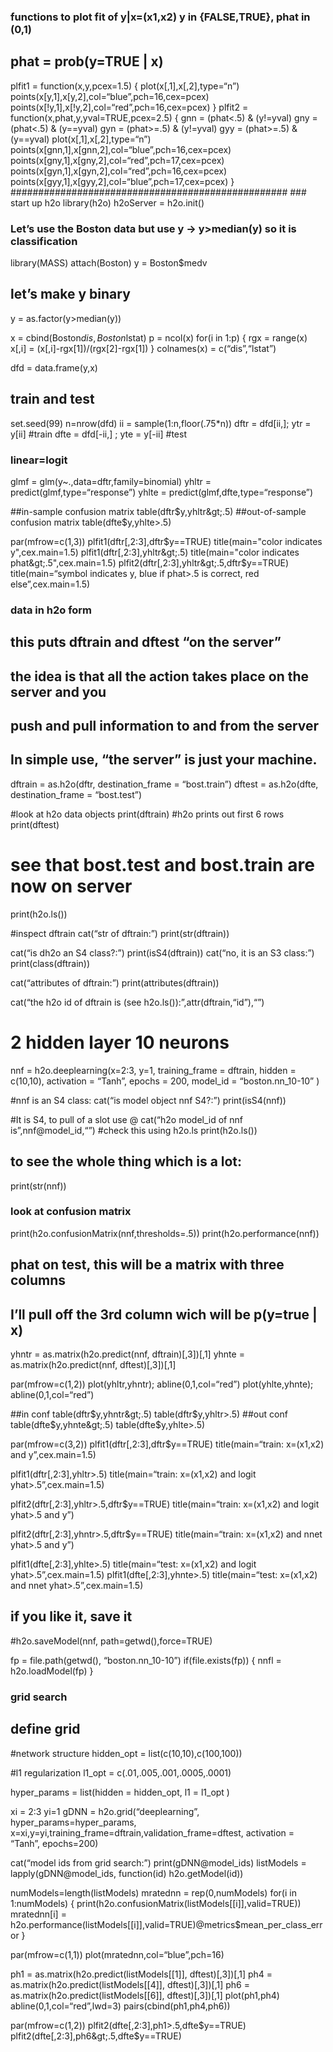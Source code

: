 <html class="gr__"><head>
<meta http-equiv="content-type" content="text/html; charset=UTF-8"></head><body data-gr-c-s-loaded="true">######################################################################
######################################################################
### functions to plot fit of y|x=(x1,x2) y in {FALSE,TRUE}, phat in (0,1)
##  phat = prob(y=TRUE | x)
plfit1 = function(x,y,pcex=1.5) {
   plot(x[,1],x[,2],type="n")
   points(x[y,1],x[y,2],col="blue",pch=16,cex=pcex)
   points(x[!y,1],x[!y,2],col="red",pch=16,cex=pcex)
}
plfit2 = function(x,phat,y,yval=TRUE,pcex=2.5) {
   gnn = (phat&lt;.5) &amp; (y!=yval)
   gny = (phat&lt;.5) &amp; (y==yval)
   gyn = (phat&gt;=.5) &amp; (y!=yval)
   gyy = (phat&gt;=.5) &amp; (y==yval)
   plot(x[,1],x[,2],type="n")
   points(x[gnn,1],x[gnn,2],col="blue",pch=16,cex=pcex)
   points(x[gny,1],x[gny,2],col="red",pch=17,cex=pcex)
   points(x[gyn,1],x[gyn,2],col="red",pch=16,cex=pcex)
   points(x[gyy,1],x[gyy,2],col="blue",pch=17,cex=pcex)
}
##################################################
### start up h2o
library(h2o)
h2oServer = h2o.init()

##################################################
### Let's use the Boston data but use y -&gt; y&gt;median(y) so it is classification
library(MASS)
attach(Boston)
y = Boston$medv

## let's make y binary
y = as.factor(y&gt;median(y))

x  = cbind(Boston$dis,Boston$lstat)
p = ncol(x)
for(i in 1:p) {
   rgx = range(x)
   x[,i] = (x[,i]-rgx[1])/(rgx[2]-rgx[1])
}
colnames(x) = c("dis","lstat")

dfd = data.frame(y,x)

## train and test
set.seed(99)
n=nrow(dfd)
ii = sample(1:n,floor(.75*n))
dftr = dfd[ii,]; ytr = y[ii] #train
dfte = dfd[-ii,] ; yte = y[-ii] #test

##################################################
### linear=logit
glmf = glm(y~.,data=dftr,family=binomial)
yhltr = predict(glmf,type="response")
yhlte = predict(glmf,dfte,type="response")

##in-sample confusion matrix
table(dftr$y,yhltr&gt;.5)
##out-of-sample confusion matrix
table(dfte$y,yhlte&gt;.5)


par(mfrow=c(1,3))
plfit1(dftr[,2:3],dftr$y==TRUE)
title(main="color indicates y",cex.main=1.5)
plfit1(dftr[,2:3],yhltr&gt;.5)
title(main="color indicates phat&gt;.5",cex.main=1.5)
plfit2(dftr[,2:3],yhltr&gt;.5,dftr$y==TRUE)
title(main="symbol indicates y, blue if phat&gt;.5 is correct, red else",cex.main=1.5)


######################################################################
### data in h2o form
## this puts dftrain and dftest "on the server"
## the idea is that all the action takes place on the server and you
## push and pull information to and from the server
## In simple use, "the server" is just your machine.
dftrain = as.h2o(dftr, destination_frame = "bost.train")
dftest = as.h2o(dfte, destination_frame = "bost.test")

#look at h2o data objects
print(dftrain) #h2o prints out first 6 rows
print(dftest)

# see that bost.test and bost.train are now on server
print(h2o.ls()) 

#inspect dftrain
cat("str of dftrain:\n")
print(str(dftrain))

cat("is dh2o an S4 class?:\n")
print(isS4(dftrain))
cat("no, it is an S3 class:\n")
print(class(dftrain))

cat("attributes of dftrain:\n")
print(attributes(dftrain))

cat("the h2o id of dftrain is (see h2o.ls()): ",attr(dftrain,"id"),"\n")


######################################################################
#  2 hidden layer 10 neurons

nnf = h2o.deeplearning(x=2:3, y=1,
                         training_frame = dftrain,
                         hidden = c(10,10),
                         activation = "Tanh",
                         epochs = 200,
                         model_id = "boston.nn_10-10"
                         )

#nnf is an S4 class:
cat("is model object nnf S4?:\n")
print(isS4(nnf))

#It is S4, to pull of a slot use @
cat("h2o model_id of nnf is",nnf@model_id,"\n")
#check this using h2o.ls
print(h2o.ls())

## to see the whole thing which is a lot:
print(str(nnf))


######################################################################
### look at confusion matrix
print(h2o.confusionMatrix(nnf,thresholds=.5))
print(h2o.performance(nnf))

######################################################################
## phat on test, this will be a matrix with three columns
## I'll pull off the 3rd column wich will be p(y=true | x)
yhntr = as.matrix(h2o.predict(nnf, dftrain)[,3])[,1]
yhnte = as.matrix(h2o.predict(nnf, dftest)[,3])[,1]

par(mfrow=c(1,2))
plot(yhltr,yhntr); abline(0,1,col="red")
plot(yhlte,yhnte); abline(0,1,col="red")

##in conf
table(dftr$y,yhntr&gt;.5)
table(dftr$y,yhltr&gt;.5)
##out conf
table(dfte$y,yhnte&gt;.5)
table(dfte$y,yhlte&gt;.5)

par(mfrow=c(3,2))
plfit1(dftr[,2:3],dftr$y==TRUE)
title(main="train: x=(x1,x2) and y",cex.main=1.5)

plfit1(dftr[,2:3],yhltr&gt;.5)
title(main="train: x=(x1,x2)  and logit yhat&gt;.5",cex.main=1.5)

plfit2(dftr[,2:3],yhltr&gt;.5,dftr$y==TRUE)
title(main="train: x=(x1,x2) and logit yhat&gt;.5 and y")

plfit2(dftr[,2:3],yhntr&gt;.5,dftr$y==TRUE)
title(main="train: x=(x1,x2) and nnet yhat&gt;.5 and y")

plfit1(dfte[,2:3],yhlte&gt;.5)
title(main="test: x=(x1,x2)  and logit yhat&gt;.5",cex.main=1.5)
plfit1(dfte[,2:3],yhnte&gt;.5)
title(main="test: x=(x1,x2)  and nnet yhat&gt;.5",cex.main=1.5)

## if you like it, save it
#h2o.saveModel(nnf, path=getwd(),force=TRUE)

fp = file.path(getwd(), "boston.nn_10-10")
if(file.exists(fp)) {
  nnfl = h2o.loadModel(fp)
}

##################################################
### grid search

################
## define grid
#network structure
hidden_opt = list(c(10,10),c(100,100))

#l1 regularization
l1_opt = c(.01,.005,.001,.0005,.0001)

hyper_params = list(hidden = hidden_opt,
                     l1 = l1_opt
                     )

xi = 2:3
yi=1
gDNN = h2o.grid("deeplearning",
                    hyper_params=hyper_params,
                    x=xi,y=yi,training_frame=dftrain,validation_frame=dftest,
                         activation = "Tanh",
                    epochs=200)

cat("model ids from grid search:\n")
print(gDNN@model_ids)
listModels = lapply(gDNN@model_ids, function(id) h2o.getModel(id))

numModels=length(listModels)
mratednn = rep(0,numModels)
for(i in 1:numModels) {
   print(h2o.confusionMatrix(listModels[[i]],valid=TRUE))
   mratednn[i] = h2o.performance(listModels[[i]],valid=TRUE)@metrics$mean_per_class_error
}

par(mfrow=c(1,1))
plot(mratednn,col="blue",pch=16)


ph1 = as.matrix(h2o.predict(listModels[[1]], dftest)[,3])[,1]
ph4 = as.matrix(h2o.predict(listModels[[4]], dftest)[,3])[,1]
ph6 = as.matrix(h2o.predict(listModels[[6]], dftest)[,3])[,1]
plot(ph1,ph4)
abline(0,1,col="red",lwd=3)
pairs(cbind(ph1,ph4,ph6))


par(mfrow=c(1,2))
plfit2(dfte[,2:3],ph1&gt;.5,dfte$y==TRUE)
plfit2(dfte[,2:3],ph6&gt;.5,dfte$y==TRUE)





</body></html>